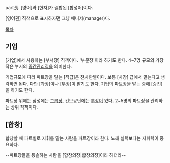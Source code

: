 part長. [영어]와 [한자]가 결합된 [합성어]이다.

[영어권] 직책으로 표시하자면 그냥 매니저(manager)다.

[[목차]]

== 기업 ==
[기업]에서 사용하는 [부서장] 직책이다. '부문장'이라 하기도 한다. 4~7명 규모의 가장 작은 부서의 [[중간관리직]]을 의미한다.

기업규모에 따라 파트장을 맡는 [직급]은 천차만별이다. 보통 [차장] 급에서 맡는다고 생각하면 된다. 다만 [과장]이나 [부장]이 맡기도 한다. 기업의 파트장을 맡는 중에 [승진]을 하기도 한다.

파트장 위에는 삼성에는 [[그룹장]], 건보공단에는 [[부장]]이 있다. 2~5명의 파트장을 관리하는 상위 직책이다.

== [합창] ==
합창할 때 파트별로 지휘를 맡는 사람을 파트장이라 한다. 노래 실력보다는 지휘력이 중요하다.

--파트장들을 통솔하는 사람을 [합참의장|합창의장]이라 하더라--
